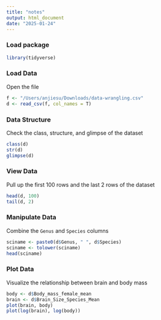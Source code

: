 ```yaml
---
title: "notes"
output: html_document
date: "2025-01-24"
---
```


### Load package

```r
library(tidyverse)
```

### Load Data

Open the file

```r
f <- "/Users/anjiesu/Downloads/data-wrangling.csv"
d <- read_csv(f, col_names = T)
```

### Data Structure

Check the class, structure, and glimpse of the dataset

```r
class(d)
str(d)
glimpse(d)
```

### View Data

Pull up the first 100 rows and the last 2 rows of the dataset

```r
head(d, 100)
tail(d, 2)
```

### Manipulate Data

Combine the `Genus` and `Species` columns

```r
sciname <- paste0(d$Genus, " ", d$Species)
sciname <- tolower(sciname)
head(sciname)
```

### Plot Data

Visualize the relationship between brain and body mass

```r
body <- d$Body_mass_female_mean
brain <- d$Brain_Size_Species_Mean
plot(brain, body)
plot(log(brain), log(body))
```